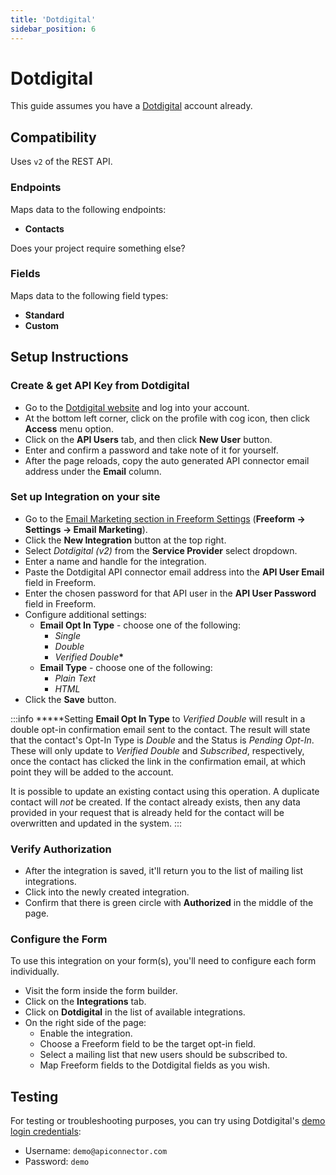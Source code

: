 ```yaml
---
title: 'Dotdigital'
sidebar_position: 6
---
```



# Dotdigital<Badge type="pro" text="Pro" />

This guide assumes you have a [Dotdigital](https://dotdigital.com) account already.

## Compatibility

Uses `v2` of the REST API.

### Endpoints

Maps data to the following endpoints:

- **Contacts**

Does your project require something else? &nbsp; <PrimaryButtonWithLink to='/support' label='Contact Us' />

### Fields

Maps data to the following field types:

- **Standard**
- **Custom**

## Setup Instructions

<VerticalStepWrapper>

<StepMarkdown>

### Create & get API Key from Dotdigital

- Go to the [Dotdigital website](https://dotdigital.com) and log into your account.
- At the bottom left corner, click on the profile with cog icon, then click **Access** menu option.
- Click on the **API Users** tab, and then click **New User** button.
- Enter and confirm a password and take note of it for yourself.
- After the page reloads, copy the auto generated API connector email address under the **Email** column.

</StepMarkdown>

<StepMarkdown>

### Set up Integration on your site

- Go to the [Email Marketing section in Freeform Settings](../configuration/settings.mdx#email-marketing) (**Freeform → Settings → Email Marketing**).
- Click the **New Integration** button at the top right.
- Select _Dotdigital (v2)_ from the **Service Provider** select dropdown.
- Enter a name and handle for the integration.
- Paste the Dotdigital API connector email address into the **API User Email** field in Freeform.
- Enter the chosen password for that API user in the **API User Password** field in Freeform.
- Configure additional settings:
  - **Email Opt In Type** - choose one of the following:
    - _Single_
    - _Double_
    - _Verified Double_**\***
  - **Email Type** - choose one of the following:
    - _Plain Text_
    - _HTML_
- Click the **Save** button.

:::info
**\***Setting **Email Opt In Type** to _Verified Double_ will result in a double opt-in confirmation email sent to the contact. The result will state that the contact's Opt-In Type is _Double_ and the Status is _Pending Opt-In_. These will only update to _Verified Double_ and _Subscribed_, respectively, once the contact has clicked the link in the confirmation email, at which point they will be added to the account.

It is possible to update an existing contact using this operation. A duplicate contact will _not_ be created. If the contact already exists, then any data provided in your request that is already held for the contact will be overwritten and updated in the system.
:::

</StepMarkdown>

<StepMarkdown>

### Verify Authorization

- After the integration is saved, it'll return you to the list of mailing list integrations.
- Click into the newly created integration.
- Confirm that there is green circle with **Authorized** in the middle of the page.

</StepMarkdown>

<StepMarkdown>

### Configure the Form

To use this integration on your form(s), you'll need to configure each form individually.

- Visit the form inside the form builder.
- Click on the **Integrations** tab.
- Click on **Dotdigital** in the list of available integrations.
- On the right side of the page:
  - Enable the integration.
  - Choose a Freeform field to be the target opt-in field.
  - Select a mailing list that new users should be subscribed to.
  - Map Freeform fields to the Dotdigital fields as you wish.

</StepMarkdown>

</VerticalStepWrapper>

## Testing

For testing or troubleshooting purposes, you can try using Dotdigital's [demo login credentials](https://developer.dotdigital.com/docs/testing-and-examples):

- Username: `demo@apiconnector.com`
- Password: `demo`

